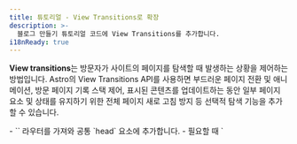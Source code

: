 ```yaml
---
title: 튜토리얼 - View Transitions로 확장
description: >-
  블로그 만들기 튜토리얼 코드에 View Transitions를 추가합니다.
i18nReady: true
---
```


**View transitions**는 방문자가 사이트의 페이지를 탐색할 때 발생하는 상황을 제어하는 ​​방법입니다. Astro의 View Transitions API를 사용하면 부드러운 페이지 전환 및 애니메이션, 방문 페이지 기록 스택 제어, 표시된 콘텐츠를 업데이트하는 동안 일부 페이지 요소 및 상태를 유지하기 위한 전체 페이지 새로 고침 방지 등 선택적 탐색 기능을 추가할 수 있습니다.

<PreCheck>
  - `<ViewTransitions />` 라우터를 가져와 공통 `head` 요소에 추가합니다.
  - 필요할 때 `<script>`를 트리거하기 위해 탐색 프로세스 중 이벤트 리스너를 추가합니다.
  - 전환 지시어를 사용하여 페이지 전환 애니메이션을 추가합니다.
  - 개별 페이지 링크에 대한 클라이언트 측 라우팅을 선택 해제합니다.
</PreCheck>

## 필요 조건

**공통 기본 레이아웃 또는 `<Head />` 컴포넌트가 있는 기존 Astro 프로젝트**가 필요합니다.

이 튜토리얼에서는 [블로그 만들기 튜토리얼의 완성된 프로젝트](https://github.com/withastro/blog-tutorial-demo)를 사용하여 기존 Astro 프로젝트에 view transitions (클라이언트 측 라우팅)를 추가하는 방법을 보여줍니다. 해당 코드베이스를 로컬에 포크하여 사용하거나 [StackBlitz에서 블로그 튜토리얼 코드를 편집](https://stackblitz.com/github/withastro/blog-tutorial-demo/tree/complete?file=src%2Fpages%2Findex.astro)하여 브라우저에서 튜토리얼을 완료할 수 있습니다.

대신 자신의 Astro 프로젝트에서 이 단계를 수행할 수 있지만 코드베이스에 대한 지침을 조정해야 합니다.

먼저 이 짧은 튜토리얼을 완료하려면 샘플 프로젝트를 사용하는 것이 좋습니다. 그런 다음 배운 내용을 사용하여 자신의 프로젝트에서 view transitions를 만들 수 있습니다.

## 블로그 튜토리얼 코드 구축

[블로그 만들기 개요 튜토리얼](/ko/tutorial/0-introduction/)에서 Astro의 [내장된 파일 기반 라우팅](/ko/core-concepts/routing/#정적-경로)에 대해 배웠습니다. `src/pages/` 폴더 내 모든 `.astro`, `.md`, `.mdx` 파일은 자동으로 사이트의 새 페이지가 됩니다.

이러한 페이지들을 탐색하기 위해 표준 HTML `<a>` 요소를 사용했습니다. 예를 들어, 소개 페이지에 대한 링크를 만들기 위해, 페이지 헤더에 `<a href="/about/">소개</a>`를 추가했습니다. 여러분의 사이트 방문자가 해당 링크를 클릭하면 브라우저가 새로 고쳐지고 완전히 새로운 콘텐츠가 포함된 새 페이지가 로드됩니다.

## 전체 페이지 탐색 vs 클라이언트 측 라우팅(SPA 모드)

브라우저가 새로 고쳐지고 새 페이지를 로드하면 이전 페이지와 새 페이지 사이에 연속성이 없습니다. 클라이언트 측 라우팅을 사용하면 브라우저의 전체 페이지 새로고침 없이 새로운 페이지가 표시됩니다.

클라이언트 측 라우팅은 전체 사이트 또는 앱이 방문자의 상호 작용에 따라 콘텐츠가 업데이트되는 JavaScript인 "한 페이지"로 구성된 단일 페이지 애플리케이션(SPA) 사이트의 기능입니다.

각각의 새 페이지에는 전체 브라우저 새로 고침이 필요하지 않으므로 클라이언트 측 라우팅을 사용하면 여러 가지 방법으로 페이지 전환을 제어할 수 있습니다. 공통 페이지 헤더와 같은 **영구적 요소**는 화면에 다시 렌더링될 필요가 없습니다. 한 페이지에서 다른 페이지로의 전환이 훨씬 더 부드럽게 나타날 수 있습니다. 그리고 상태를 보존하여 한 페이지에서 다음 페이지로 값을 전송할 수 있으며 방문자가 페이지를 탐색할 때 비디오를 계속 재생할 수도 있습니다!
 
전체 페이지 브라우저 새로 고침을 원하거나 필요한 경우가 있습니다. 예를 들어 링크를 통해 방문자가 `.pdf` 문서로 이동하는 경우, 서버에서 해당 새 페이지를 로드하려면 브라우저가 필요합니다. Astro 프로젝트에서 view transitions가 활성화된 경우에도 브라우저가 전체 링크 및 각 링크별로 탐색하는 방법을 지정할 수 있으며 클라이언트 측 라우팅을 완전히 선택 해제할 수도 있습니다.

안내서에서 [Astro의 view transitions](/ko/guides/view-transitions/)에 대해 읽어보거나 아래 지침에 따라 기본 블로그를 `src/pages/posts/`에서 `src/content/posts/`로 변환해 보세요.

<Box icon="question-mark">
### 여러분의 지식을 테스트해보세요

1. 내 Astro 사이트에 view transitions를 추가하는 것은...

    <MultipleChoice>
      <Option>
        기본적으로 사이트 전체를 구현하려면 2줄 이상의 코드가 필요합니다.
      </Option>
      <Option isCorrect>
        `<head>`에 `<ViewTransitions />` 라우터가 포함된 페이지에서 페이지 탐색의 기본 유형을 변경합니다.
      </Option>
      <Option>
        브라우저에서 일반적으로 제공하는 접근성 기능 (경로 안내 및 `prefers-reduced-motion` 등)을 다시 추가하지 않습니다.
      </Option>
    </MultipleChoice>

2. Astro의 view transitions의 이점이 **아닌** 것은 무엇입니까?

    <MultipleChoice>
      <Option isCorrect>
         클라이언트 측 라우팅을 위해 브라우저에 추가 JavaScript 보내기
      </Option>
      <Option>
        방문자가 새 페이지를 방문할 때 개별 요소 및 컴포넌트를 유지하는 옵션
      </Option>
      <Option>
        각 링크의 기본값으로 사용할 탐색 유형 제어
      </Option>
    </MultipleChoice>

3. view transitions 라우터는... 
    <MultipleChoice>
      <Option>
        React와 같은 UI 프레임워크를 사용해야 합니다.
      </Option>
      <Option>
        프로덕션 사이트에서 사용하기에 적합하지 않습니다.
      </Option>
      <Option isCorrect>
        아직 view transitions를 완전히 지원하지 않는 브라우저에 대한 대체 동작을 포함합니다.
      </Option>
    </MultipleChoice>

</Box>

## View transitions로 블로그 튜토리얼 확장

아래 단계에서는 페이지 전환을 향상시키기 위해 클라이언트 측 라우팅을 추가하여 블로그 만들기 튜토리얼의 최종 제품을 확장하는 방법을 보여줍니다.

### 종속성 업그레이드

1. Astro를 최신 버전으로 업그레이드하고 터미널에서 다음 명령을 실행하여 모든 통합을 최신 버전으로 업그레이드하세요.

    <PackageManagerTabs>
      <Fragment slot="npm">
      ```shell
      # Astro v4.x으로 업그레이드
      npm install astro@latest

      # 예: 블로그 튜토리얼의 Preact 통합 업그레이드
      npm install @astrojs/preact@latest
      ```
      </Fragment>
      <Fragment slot="pnpm">
      ```shell
      # Astro v4.x으로 업그레이드
      pnpm add astro@latest

    # 예: 블로그 튜토리얼의 Preact 통합 업그레이드
      pnpm add @astrojs/preact@latest
      ```
      </Fragment>
      <Fragment slot="yarn">
      ```shell
      # Astro v4.x으로 업그레이드
      yarn add astro@latest

    # 예: 블로그 튜토리얼의 Preact 통합 업그레이드
      yarn add @astrojs/preact@latest
      ```
      </Fragment>
    </PackageManagerTabs>

    :::tip
    자신의 프로젝트를 사용하는 경우, 설치한 모든 종속성을 업데이트해야 합니다. 예시 블로그 튜토리얼의 코드베이스는 Preact 통합만 사용합니다.
    :::

### `<ViewTransitions />` 라우터 추가

2. `<ViewTransitions />` 컴포넌트를 가져와서 페이지 레이아웃의 `<head>`에 추가합니다.

    블로그 튜토리얼 예시에서 `<head>` 요소는 `src/layouts/BaseLayout.astro`에 있습니다. 먼저 `ViewTransitions` 라우터를 컴포넌트의 프런트매터로 가져와야 합니다. 그런 다음 `<head>` 요소 안에 라우팅 컴포넌트를 추가합니다.

    ```astro title="src/layouts/BaseLayout.astro" ins={2,15}
    ---
    import { ViewTransitions } from 'astro:transitions';
    import Header from "../components/Header.astro";
    import Footer from "../components/Footer.astro";
    import "../styles/global.css";
    const { pageTitle } = Astro.props;
    ---
    <html lang="en">
      <head>
        <meta charset="utf-8" />
        <link rel="icon" type="image/svg+xml" href="/favicon.svg" />
        <meta name="viewport" content="width=device-width" />
        <meta name="generator" content={Astro.generator} />
        <title>{pageTitle}</title>
        <ViewTransitions />
      </head>
      <body>
        <Header />
        <h1>{pageTitle}</h1>
        <slot />
        <Footer />
        <script>
          import "../scripts/menu.js";
        </script>
      </body>
    </html>
    ```

    Astro의 기본 클라이언트 측 탐색을 활성화하는 데 다른 구성은 필요하지 않습니다! Astro는 이전 페이지와 새 페이지 간 유사성을 기반으로 기본 페이지 애니메이션을 생성하고, 지원되지 않는 브라우저에 대한 대체 동작도 제공합니다.

3. 사이트 미리보기에서 페이지 간 탐색을 시작합니다.

    **데스크톱 모드와 같은 큰 화면 크기**에서 사이트 미리보기를 확인하세요. 사이트의 페이지를 탐색할 때 새 페이지 콘텐츠가 페이드 인되면서 이전 페이지 콘텐츠도 페이드 아웃되는 것처럼 보입니다. 기본값이 만족스럽지 않은 경우, [view transitions 안내서](/ko/guides/view-transitions/)를 사용하여 사용자 정의 동작을 추가하세요.
    
    **작은 화면 크기**에서 사이트 미리보기를 보고, 햄버거 메뉴를 사용하여 페이지를 탐색해 보세요. 첫 페이지 로드 이후에는 메뉴가 더 이상 작동하지 않습니다.

### 스크립트 업데이트

view transitions를 사용하면 전체 페이지 브라우저 새로 고침과 마찬가지로, 페이지 탐색 후 일부 스크립트가 더 이상 다시 실행되지 않을 수 있습니다. 클라이언트 측 라우팅 중 사용할 수 있는 두 가지 이벤트가 있습니다: [`astro:page-load`](/ko/guides/view-transitions/#astropage-load) 및 [`astro :after-swap`](/ko/guides/view-transitions/#astroafter-swap).

4. 새 페이지로 이동한 후 `<Hamburger />` 모바일 메뉴 컴포넌트를 제어하는 ​​스크립트를 사용할 수 있도록 만듭니다.

     새 페이지로 이동한 후 모바일 메뉴를 대화형으로 만들려면 페이지 탐색이 끝날 때 실행되는 `astro:page-load` 이벤트를 수신하는 다음 코드를 추가하고 이에 대한 응답으로, 클릭하면 햄버거 메뉴가 작동하도록 기존 스크립트를 실행합니다.

    ```js title="src/scripts/menu.js" ins={1,5}
    document.addEventListener('astro:page-load', () => {
      document.querySelector('.hamburger').addEventListener('click', () => {
        document.querySelector('.nav-links').classList.toggle('expanded');
      });
    });
    ```

5. 페이지 탐색 후 테마 토글을 제어하는 ​​스크립트를 사용할 수 있도록 만듭니다.

    밝은/어두운 테마 전환을 제어하는 ​​`<script>`는 `<ThemeIcon />` 컴포넌트에 있습니다. 테마 토글이 모든 페이지에서 계속 작동하려면 스크립트에서 `is:inline` 속성을 제거하고 `astro:page-load` 이벤트가 기존 기능을 트리거할 수 있도록 이전 예시와 동일한 이벤트 리스너를 추가하세요.
    
    함수가 `astro:page-load` 이벤트에 대한 응답으로 실행되도록 기존 스크립트 태그를 업데이트하여 새 페이지가 완전히 로드되고 사용자에게 표시되면 테마 토글을 대화형으로 만듭니다.

    ```astro title="src/components/ThemeIcon.astro" ins={8,38} del="is:inline"
    ---
    ---
    <button id="themeToggle"> /* ... */ </button>

    <style> /* ... */ </style>

    <script is:inline>
      document.addEventListener('astro:page-load', () => {
        const theme = (() => {
          if (typeof localStorage !== "undefined" && localStorage.getItem("theme")) {
            return localStorage.getItem("theme");
          }
          if (window.matchMedia("(prefers-color-scheme: dark)").matches) {
            return "dark";
          }
          return "light";
        })();

        if (theme === "light") {
          document.documentElement.classList.remove("dark");
        } else {
          document.documentElement.classList.add("dark");
        }

        window.localStorage.setItem("theme", theme);

        const handleToggleClick = () => {
          const element = document.documentElement;
          element.classList.toggle("dark");

          const isDark = element.classList.contains("dark");
          localStorage.setItem("theme", isDark ? "dark" : "light");
        };

        document
          .getElementById("themeToggle")
          .addEventListener("click", handleToggleClick);
      });
    </script>
    ```
    이제 `<ViewTransitions />` 라우터를 사용할 때, 페이지 로드가 완료된 후, 테마 토글이 모든 페이지에서 대화형으로 작동합니다.

6. 다크 모드에서 깜박이는 것을 방지하려면 테마를 미리 확인하세요.

    테마 토글은 모든 페이지에서 작동하지만 해당 스크립트는 탐색 프로세스가 끝날 때, **새 페이지가 브라우저에 완전히 로드된 후** 로드됩니다. 이 테마 토글 스크립트가 실행되고 페이지에서 어떤 테마를 사용해야 하는지 확인하기 전에 사이트의 밝은 테마 버전이 깜박일 수 있습니다.

    설정이 필요한 경우, 탐색 프로세스 이전에 다크 모드를 확인하기 위해서는 `astro:after-swap` 이벤트의 응답으로 실행되는 함수를 생성하세요. 브라우저의 `localStorage`에서 어두운 테마를 확인하는 다음 함수는 **새 페이지가 이전 페이지를 대체한 직후**, DOM 요소가 화면에 그려지기 전에 실행됩니다.

    테마 토글을 제어하는 ​​스크립트 외에 `<ThemeIcon />` 컴포넌트에 이 새 스크립트를 추가합니다.

    ```astro title="src/components/ThemeIcon.astro" ins={3-9}
    <script> ... <script>

    <script>
      document.addEventListener('astro:after-swap', () => {
        localStorage.theme === 'dark' 
        ? document.documentElement.classList.add("dark")
        : document.documentElement.classList.add("light");
      }); 
    </script>
    ```

    이제 **클라이언트 측 탐색을 위해 `<ViewTransitions />` 라우터를 사용**하는 모든 페이지 변경 (`astro:after-swap` 이벤트에 액세스)은 브라우저의 `localStorage`에서 `theme: dark`를 감지하고 페이지가 뷰어에 렌더링되기 전에 현재 페이지를 업데이트할 수 있습니다.

    <Box icon="question-mark">
      ### 여러분의 지식을 테스트해보세요

      클라이언트 측 탐색 중 방문자가 링크를 클릭하여 새 페이지로 이동한 후 이벤트의 올바른 순서는 무엇입니까?

          <MultipleChoice>
            <Option>
              1. `astro:after-swap`
              2. `astro:page-load`
              3. 새 페이지가 표시됩니다
            </Option>
            <Option isCorrect>
              1. `astro:after-swap`
              2. 새 페이지가 표시됩니다
              3. `astro:page-load`
            </Option>
            <Option>
              1. `astro:page-load`
              2. 새 페이지가 표시됩니다
              3. `astro:after-swap`
            </Option>
          </MultipleChoice>

      </Box>

### 전환 애니메이션 사용자 정의

7. 페이지 제목의 기본 `fade` 애니메이션을 `slide`로 변경합니다.

    현재 view transitions가 활성화되어, 여러분은 모든 페이지 전환 애니메이션을 위한 작은 페이드 인 및 페이드 아웃 세트를 가지고 있습니다. 또한 Astro는 내장된 '`slide` 애니메이션도 제공합니다. 단일 요소의 애니메이션 유형을 변경하려면 `transition:animation=""` 지시어를 추가하세요.

    예를 들어, 페이지 제목을 페이드 인 대신 슬라이드 인하려면 BaseLayout의 `<h1>` 요소에 `transition:animate="slide"`를 추가하세요.

    ```astro title="src/layouts/BaseLayout.astro" ins='transition:animate="slide"'
    ---
    import Header from "../components/Header.astro";
    import Footer from "../components/Footer.astro";
    import "../styles/global.css";
    import { ViewTransitions } from 'astro:transitions';
    const { pageTitle } = Astro.props;
    ---

    <html lang="en">
      <head>
        <meta charset="utf-8" />
        <link rel="icon" type="image/svg+xml" href="/favicon.svg" />
        <meta name="viewport" content="width=device-width" />
        <meta name="generator" content={Astro.generator} />
        <title>{pageTitle}</title>
        <ViewTransitions />
      </head>
      <body>
        <Header />
        <h1 transition:animate="slide">{pageTitle}</h1>
        <slot />
        <Footer />
        <script>
          import "../scripts/menu.js";
        </script>
      </body>
    </html>
    ```

    이제 브라우저 미리보기에서 페이지 제목이 화면에 슬라이드되는 반면 본문 텍스트와 같은 다른 요소는 계속해서 페이드 인 및 아웃되는 것을 볼 수 있습니다.

    <Box icon="puzzle-piece">
      ### 직접 시도하기 - 탐색 링크에 슬라이드 인 애니메이션을 추가하세요.

      [위와 동일한 단계](#전환-애니메이션-사용자-정의)에 따라, 모든 헤더 링크가 포함된 `Navigation.astro`의 `<div>`가 페이지 탐색 시 슬라이드 인 애니메이션이 작동하도록 애니메이션 지시어를 추가하세요.

      <details>
      <summary>코드 보기</summary>
      ```astro title="src/components/Navigation.astro" ins='transition:animate="slide"'
      ---
      ---
      <div transition:animate="slide" class="nav-links">
        <a href="/">홈</a>
        <a href="/about/">소개</a>
        <a href="/blog/">블로그</a>
        <a href="/tags/">태그</a>
      </div>
      ```
      </details>
    </Box>

    이제 브라우저 미리보기를 확인하면, 모든 페이지 탐색에서 페이지 제목 및 헤더 링크가 슬라이드 인 애니메이션과 함께 작동합니다.

8. 블로그 게시물 설명에 더 긴 페이드인을 추가하세요.

    Astro의 내장 애니메이션을 가져온 다음 CSS 애니메이션 속성을 제공하여 사용자 정의할 수도 있습니다.

    예를 들어 블로그 게시물을 탐색할 때 설명이 천천히 페이드 인되도록 하려면, Markdown 블로그 게시물 레이아웃에 `fade` 애니메이션을 가져옵니다. 그런 다음 Astro의 `fade` 및 `2s`의 duration을 포함한 전환 지시어를 추가하세요.

    ```astro title="src/layouts/MarkdownPostLayout.astro" ins={3} ins="transition:animate={fade({ duration: '2s' })}"
    ---
    import BaseLayout from "./BaseLayout.astro";
    import { fade } from 'astro:transitions';
    const { frontmatter } = Astro.props;
    ---

    <BaseLayout pageTitle={frontmatter.title}>
      <p>{frontmatter.pubDate.slice(0, 10)}</p>
      <p transition:animate={fade({ duration: '2s' })} ><em>{frontmatter.description}</em></p>
      <p>작성자: {frontmatter.author}</p>
      <img src={frontmatter.image.url} width="300" alt={frontmatter.image.alt} />
      <slot />
    </BaseLayout>
    ```
    브라우저 미리보기에서 블로그 게시물을 탐색하면 설명이 나머지 텍스트보다 느리게 등장하는 것을 볼 수 있습니다.

    📚 다양한 [전환 지시어](/ko/guides/view-transitions/#transition-directives) 및 [애니메이션 맞춤설정](/ko/guides/view-transitions/#customizing-animations)에 대해 자세히 알아보세요.

### 일부 링크에 브라우저 새로고침 추가

9. 클라이언트 측 라우팅을 방지하고 대신 소개 페이지로 이동할 때 브라우저에게 새로고침을 요구합니다.

    때때로 방문자가 특정 링크를 클릭할 때 전체 브라우저를 다시 로드하고 싶을 때가 있습니다. 예를 들어 `<ViewTransitions />` 라우터를 사용하지 않는 페이지에 연결하거나 `.pdf`와 같은 파일에 직접 연결할 수 있습니다.

    소개 페이지로 이동하기 위해 탐색 링크를 클릭할 때마다 브라우저가 새로 고쳐지도록 하려면 `<Navigation/>` 컴포넌트의 `<a>` 태그에 `data-astro-reload` 속성을 추가하세요. 이는 이 하나의 링크에 대해 `<ViewTransitions />` 라우터와 모든 view transition 애니메이션을 완전히 재정의합니다.

     ```astro title="src/components/Navigation.astro" ins='data-astro-reload'
      ---
      ---
      <div transition:animate="slide" class="nav-links">
        <a href="/">홈</a>
        <a href="/about/" data-astro-reload>소개</a>
        <a href="/blog/">블로그</a>
        <a href="/tags/">태그</a>
      </div>
      ```
    
    이제 소개 페이지에 대한 탐색 링크를 클릭하면 애니메이션이 발생하지 않습니다. **이 링크를 사용하여** 소개 페이지로 이동할 때 페이지 링크와 제목이 슬라이드 인되지 않으며 페이지 콘텐츠가 페이드 인되지 않습니다.

10. 블로그 게시물의 Markdown 레이아웃에 있는 작성자 이름에 소개 페이지 링크를 추가하세요.

    `data-astro-reload`는 **추가된 링크에서** 새 페이지로 이동할 때만 전체 브라우저 새로고침을 트리거합니다. 소개 페이지로 이동하는 모든 인스턴스를 제어하지는 않습니다.

    `<MarkdownPostLayout />` 컴포넌트에서 작성자 이름에 소개 페이지 링크를 추가합니다.

    ```astro title="src/layouts/MarkdownPostLayout.astro" ins='<a href="/about/">' ins="</a>"
    ---
    import BaseLayout from "./BaseLayout.astro";
    import { fade } from 'astro:transitions';
    const { frontmatter } = Astro.props;
    ---

    <BaseLayout pageTitle={frontmatter.title}>
      <p>{frontmatter.pubDate.slice(0, 10)}</p>
      <p transition:animate={fade({ duration: '2s' })} ><em>{frontmatter.description}</em></p>
      <p>작성자: <a href="/about/">{frontmatter.author}</a></p>
      <img src={frontmatter.image.url} width="300" alt={frontmatter.image.alt} />
      <slot />
    </BaseLayout>
    ```

    브라우저 미리 보기에서 블로그 게시물을 방문한 다음 링크된 작성자 이름을 클릭하여 소개 페이지로 이동하는 경우 페이지 탐색은 어떤 모양입니까?

    <p>
      방문자가 개별 블로그 게시물에서 소개 페이지 링크를 클릭하면 <Spoiler>해당 링크에 `data-astro-reload` 속성이 설정되어 있지 않기 때문에</Spoiler> 페이지 제목과 헤더 탐색 링크가 <Spoiler>화면을 가로질러 슬라이드 인 됩니다</Spoiler>.
    </p>

아직 탐험할 것이 훨씬 더 많습니다! view transitions로 수행할 수 있는 추가 작업은 [전체 view transitions 안내서](/ko/guides/view-transitions/)를 참조하세요.

view transitions를 사용하는 블로그 튜토리얼의 전체 예시를 보려면 튜토리얼 저장소의 [view transitions 브랜치](https://github.com/withastro/blog-tutorial-demo/tree/view-transitions)를 참조하세요.
